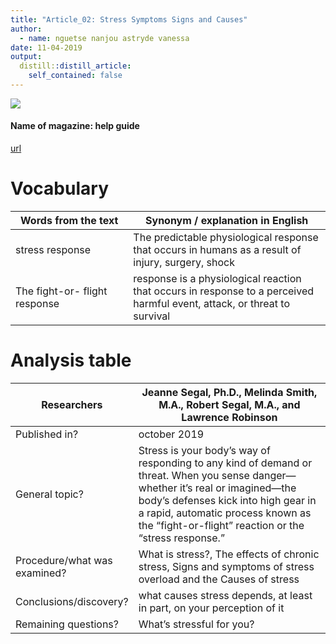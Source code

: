 ```yaml
---
title: "Article_02: Stress Symptoms Signs and Causes"
author:
  - name: nguetse nanjou astryde vanessa
date: 11-04-2019
output:
  distill::distill_article:
    self_contained: false
---
```


![](/media/sf_shared/projects/astryde-nguetse-blog/_posts/article_2/image/download.jpeg)

#### Name of magazine: help guide

[url](https://www.helpguide.org/articles/stress/stress-symptoms-signs-and-causes.htm)

# Vocabulary

| Words from the text  | Synonym / explanation in   English |
| -------------------- | ---------------------------------- |
| stress response      | The predictable physiological response that occurs in humans as a result of injury, surgery, shock |
| The fight-or- flight response |  response is a physiological reaction that occurs in response to a perceived harmful event, attack, or threat to survival    |


# Analysis table

| Researchers                  | Jeanne Segal, Ph.D., Melinda Smith, M.A., Robert Segal, M.A., and Lawrence Robinson                        |
| ---------------------------- | ------------------------------------------------------------------- |
| Published   in?              | october 2019                                                     |
| General topic?               | Stress is your body’s way of responding to any kind of demand or threat. When you sense danger—whether it’s real or imagined—the body’s defenses kick into high gear in a rapid, automatic process known as the “fight-or-flight” reaction or the “stress response.”                       |
| Procedure/what was examined? | What is stress?, The effects of chronic stress, Signs and symptoms of stress overload and the Causes of stress|
| Conclusions/discovery?       | what causes stress depends, at least in part, on your perception of it       |
| Remaining questions?         | What’s stressful for you? |



